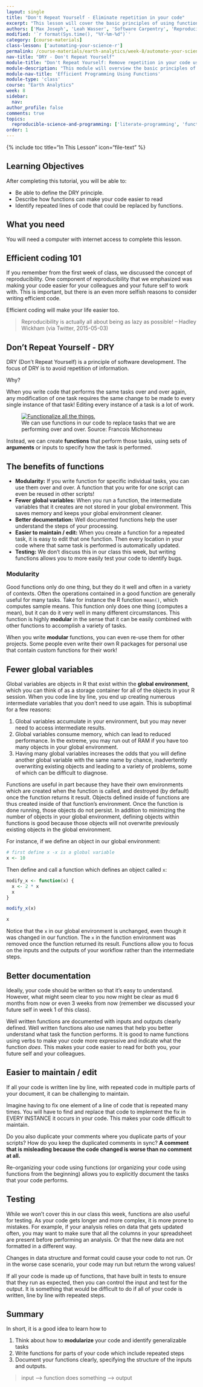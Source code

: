 ```yaml
---
layout: single
title: "Don't Repeat Yourself - Eliminate repetition in your code"
excerpt: "This lesson will cover the basic principles of using functions and why they are important."
authors: ['Max Joseph', 'Leah Wasser', 'Software Carpentry', 'Reproducible Science Curriculum Community']
modified: '`r format(Sys.time(), "%Y-%m-%d")`'
category: [course-materials]
class-lesson: ['automating-your-science-r']
permalink: /course-materials/earth-analytics/week-8/automate-your-science-r/
nav-title: "DRY - Don't Repeat Yourself"
module-title: "Don't Repeat Yourself: Remove repetition in your code using functions in R."
module-description: "This module will overview the basic principles of DRY - don't repeat yourself. It will then walk you through incorporating functions into your scientific programming to increase efficiency, clarity, and readability. "
module-nav-title: 'Efficient Programming Using Functions'
module-type: 'class'
course: "Earth Analytics"
week: 8
sidebar:
  nav:
author_profile: false
comments: true
topics: 
  reproducible-science-and-programming: ['literate-programming', 'functions']
order: 1
---
```



{% include toc title="In This Lesson" icon="file-text" %}

<div class='notice--success' markdown="1">

## <i class="fa fa-graduation-cap" aria-hidden="true"></i> Learning Objectives

After completing this tutorial, you will be able to:

* Be able to define the DRY principle.
* Describe how functions can make your code easier to read
* Identify repeated lines of code that could be replaced by functions.

## <i class="fa fa-check-square-o fa-2" aria-hidden="true"></i> What you need

You will need a computer with internet access to complete this lesson.

</div>


## Efficient coding 101

If you remember from the first week of class, we discussed the concept of
reproducibility. One component of reproducibility that we emphasized was making
your code easier
for your colleagues and your future self to work with. This is important,
but there is an even more selfish reasons to consider writing efficient code.

Efficient coding will make your life easier too.

> Reproducibility is actually all about being as lazy as possible!
> – Hadley Wickham (via Twitter, 2015-05-03)


## Don't Repeat Yourself - DRY

DRY (Don't Repeat Yourself) is a principle of software development. The focus of
DRY is to avoid repetition of information.

Why?

When you write code that performs the same tasks over and over again, any
modification of one task requires the same change to be made to every single
instance of that task! Editing every instance of a task is a lot of work.


<figure>
 <a href="{{ site.url}}/images/course-materials/earth-analytics/week-8/funct-all-things.png">
 <img src="{{ site.url}}/images/course-materials/earth-analytics/week-8/funct-all-things.png" alt="Functionalize all the things."></a>
    <figcaption>We can use functions in our code to replace tasks that we are performing over and over. Source: Francois Michonneau
    </figcaption>
</figure>

Instead, we can create **functions** that perform those tasks, using sets of
**arguments** or inputs to specify how the task is performed.

## The benefits of functions

* **Modularity:** If you write function for specific individual tasks, you can use them over and over. A function that you write for one script can even be reused in other scripts!
* **Fewer global variables:** When you run a function, the intermediate variables that it creates are not stored in your global environment. This saves memory and keeps your global environment cleaner.
* **Better documentation:** Well documented functions help the user understand the steps of your processing.
* **Easier to maintain / edit:** When you create a function for a repeated task, it is easy to edit that one function. Then every location in your code where that same task is performed is automatically updated.
* **Testing:** We don't discuss this in our class this week, but writing functions allows you to more easily test your code to identify bugs.

### Modularity

Good functions only do one thing, but they do it well and often in a variety of contexts.
Often the operations contained in a good function are generally useful for many tasks.
Take for instance the R function `mean()`, which computes sample means.
This function only does one thing (computes a mean), but it can do it very well in many different circumstances.
This function is highly **modular** in the sense that it can be easily combined with other functions to accomplish a variety of tasks.

When you write **modular** functions, you can even re-use them for other projects.
Some people even write their own R packages for personal use that contain custom functions for their work!

## Fewer global variables

Global variables are objects in R that exist within the **global environment**, which you can think of as a storage container for all of the objects in your R session.
When you code line by line, you end up creating numerous intermediate variables
that you don't need to use again.
This is suboptimal for a few reasons:

1. Global variables accumulate in your environment, but you may never need to access intermediate results.
2. Global variables consume memory, which can lead to reduced performance. In the extreme, you may run out of RAM if you have too many objects in your global environment.
3. Having many global variables increases the odds that you will define another global variable with the same name by chance, inadvertently overwriting existing objects and leading to a variety of problems, some of which can be difficult to diagnose.

Functions are useful in part because they have their own environments which are created when the function is called, and destroyed (by default) once the function returns it result.
Objects defined inside of functions are thus created inside of that function's environment.
Once the function is done running, those objects do not persist.
In addition to minimizing the number of objects in your global environment, defining objects within functions is good because those objects will not overwrite previously existing objects in the global environment.

For instance, if we define an object in our global environment:

```r
# first define x -x is a global variable
x <- 10
```

Then define and call a function which defines an object called `x`:

```r
modify_x <- function(x) {
  x <- 2 * x
  x
}

modify_x(x)

x
```

Notice that the `x` in our global environment is unchanged, even though it was changed in our function.
The `x` in the function environment was removed once the function returned its result.
Functions allow you to focus on the inputs and the outputs of your workflow rather
than the intermediate steps.

## Better documentation

Ideally, your code should be written so that it's easy to understand.
However, what might seem clear to you now might be clear as mud 6 months from now
or even 3 weeks from now (remember we discussed your future self in week 1 of this class).

Well written functions are documented with inputs and outputs clearly defined.
Well written functions also use names that help you better understand what task the
function performs.
It is good to name functions using verbs to make your code more expressive and indicate what the function *does*.
This makes your code easier to read for both you, your future self and your colleagues.

## Easier to maintain / edit

If all your code is written line by line, with repeated code in
multiple parts of your document, it can be challenging to maintain.

Imagine having to fix one element of a line of code that is repeated many times.
You will have to find and replace that code to implement the fix in EVERY INSTANCE
it occurs in your code. This makes your code difficult to maintain.

Do you also duplicate your comments where you duplicate parts of your scripts?
How do you keep the duplicated comments in sync?
**A comment that is misleading because the code changed is worse than no comment at all.**

Re-organizing your code using functions (or organizing your code using functions
from the beginning) allows you to explicitly document the tasks that your code performs.

## Testing

While we won't cover this in our class this week, functions are also useful for testing.
As your code gets longer and more complex, it is more prone to mistakes. For example, if your
analysis relies on data that gets updated often, you may want to make sure that
all the columns in your spreadsheet are present before performing an analysis.
Or that the new data are not formatted in a different way.

Changes in data structure and format could cause your code to not run. Or in the
worse case scenario, your code may run but return the wrong values!

If all your code is made up of functions, that have built in tests to ensure
that they run as expected, then you can control the input and test for the output.
It is something that would be difficult to do if all of your code is written,
line by line with repeated steps.

## Summary

In short, it is a good idea to learn how to

1. Think about how to **modularize** your code and identify generalizable tasks
2. Write functions for parts of your code which include repeated steps
3. Document your functions clearly, specifying the structure of the inputs and outputs.


> input --> function does something --> output
